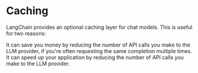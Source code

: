 # Caching

LangChain provides an optional caching layer for chat models. This is useful for two reasons:

It can save you money by reducing the number of API calls you make to the LLM provider, if you're often requesting the same completion multiple times.
It can speed up your application by reducing the number of API calls you make to the LLM provider.


<CachingLLM />
